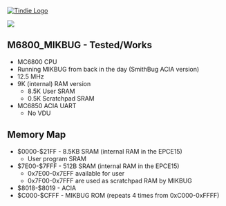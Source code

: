 <a href="https://www.tindie.com/products/land_boards/z80-6502-6809-fpga-multicomp-pcb-ep2c5-db/" >
<img src="http://land-boards.com/tindie/tindie-larges-v2.png" alt="Tindie Logo">
</img></a> 

<img src="http://land-boards.com/blwiki/images/8/8e/P971-cropped-720px.jpg"></img>

== M6800_MIKBUG - Tested/Works ==

* MC6800 CPU
* Running MIKBUG from back in the day (SmithBug ACIA version)
* 12.5 MHz
* 9K (internal) RAM version
** 8.5K User SRAM
** 0.5K Scratchpad SRAM
* MC6850 ACIA UART
** No VDU

== Memory Map ==

* $0000-$21FF - 8.5KB SRAM (internal RAM in the EPCE15)
** User program SRAM
*	$7E00-$7FFF - 512B SRAM (internal RAM in the EPCE15)
** 0x7E00-0x7EFF available for user
** 0x7F00-0x7FFF are used as scratchpad RAM by MIKBUG
*	$8018-$8019 - ACIA
* $C000-$CFFF - MIKBUG ROM (repeats 4 times from 0xC000-0xFFFF)
